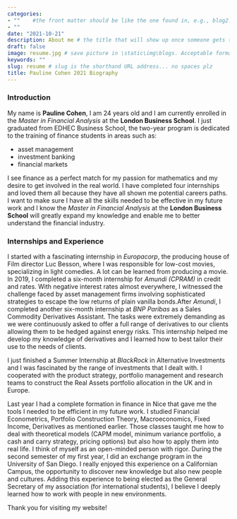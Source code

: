 ```yaml
---
categories:  
- ""    #the front matter should be like the one found in, e.g., blog2.md. It cannot be like the normal Rmd we used
- ""
date: "2021-10-21"
description: About me # the title that will show up once someone gets to this page
draft: false
image: resume.jpg # save picture in \static\img\blogs. Acceptable formats= jpg, jpeg, or png . Your iPhone pics wont work
keywords: ""
slug: resume # slug is the shorthand URL address... no spaces plz
title: Pauline Cohen 2021 Biography
---
```


### Introduction
My name is **Pauline Cohen**, I am 24 years old and I am currently enrolled in the *Master in Financial Analysis* at the **London Business School**. I just graduated from EDHEC Business School, the two-year program is dedicated to the training of finance students in areas such as:

- asset management
- investment banking
- financial markets

I see finance as a perfect match for my passion for mathematics and my desire to get involved in the real world. I have completed four internships and loved them all because they have all shown me potential careers paths. I want to make sure I have all the skills needed to be effective in my future work and I know the *Master in Financial Analysis* at the **London Business School** will greatly expand my knowledge and enable me to better understand the financial industry. 

### Internships and Experience

I started with a fascinating internship in *Europacorp*, the producing house of Film director Luc Besson, where I was responsible for low-cost movies, specializing in light comedies. A lot can be learned from producing a movie. In 2019, I completed a six-month internship for *Amundi (CPRAM)* in credit and rates. With negative interest rates almost everywhere, I witnessed the challenge faced by asset management firms involving sophisticated strategies to escape the low returns of plain vanilla bonds.After *Amundi*, I completed another six-month internship at *BNP Paribas* as a Sales Commodity Derivatives Assistant. The tasks were extremely demanding as we were continuously asked to offer a full range of derivatives to our clients allowing them to be hedged against energy risks. This internship helped me develop my knowledge of derivatives and I learned how to best tailor their use to the needs of clients.

I just finished a Summer Internship at *BlackRock* in Alternative Investments and I was fascinated by the range of investments that I dealt with. I cooperated with the product strategy, portfolio management and research teams to construct the Real Assets portfolio allocation in the UK and in Europe.

Last year I had a complete formation in finance in Nice that gave me the tools I needed to be efficient in my future work. I studied Financial Econometrics, Portfolio Construction Theory, Macroeconomics, Fixed Income, Derivatives as mentioned earlier. Those classes taught me how to deal with theoretical models (CAPM model, minimum variance portfolio, a cash and carry strategy, pricing options) but also how to apply them into real life. I think of myself as an open-minded person with rigor. During the second semester of my first year, I did an exchange program in the University of San Diego. I really enjoyed this experience on a Californian Campus, the opportunity to discover new knowledge but also new people and cultures. Adding this experience to being elected as the General Secretary of my association (for international students), I believe I deeply learned how to work with people in new environments.

Thank you for visiting my website!

